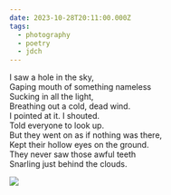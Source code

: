 ```yaml
---
date: 2023-10-28T20:11:00.000Z
tags:
  - photography
  - poetry
  - jdch
---
```

I saw a hole in the sky,<br/>
Gaping mouth of something nameless<br/>
Sucking in all the light,<br/>
Breathing out a cold, dead wind.<br/>
I pointed at it. I shouted.<br/>
Told everyone to look up.<br/>
But they went on as if nothing was there,<br/>
Kept their hollow eyes on the ground.<br/>
They never saw those awful teeth<br/>
Snarling just behind the clouds.

![](../../assets/photos/20231028-IMG_7672.jpg)